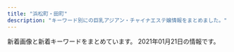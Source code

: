 ```yaml
---
title: "浜松町・田町"
description: "キーワード別にの巨乳アジアン・チャイナエステ嬢情報をまとめました。"
---
```


新着画像と新着キーワードをまとめています。
2021年01月21日の情報です。

<DmmAffiliateIns />
<KeywordTable
  shops={
    [
    {
        "name": "\u5e78\u305b\u306e\u6642\u9593",
        "img_links": [
            "http://www.shiawasenojikan.esjp.info/images/tel.jpg",
            "http://www.shiawasenojikan.esjp.info/images/news.jpg",
            "http://www.shiawasenojikan.esjp.info/images/interior_t.jpg",
            "http://www.shiawasenojikan.esjp.info/images/link_t.jpg",
            "http://www.shiawasenojikan.esjp.info/images/head.jpg",
            "http://www.shiawasenojikan.esjp.info/images/mobile.jpg",
            "http://www.shiawasenojikan.esjp.info/images/sys1.jpg",
            "http://www.shiawasenojikan.esjp.info/images/sys2.jpg",
            "http://www.shiawasenojikan.esjp.info/files/009.jpg",
            "http://www.shiawasenojikan.esjp.info/images/staff_t.jpg",
            "http://www.shiawasenojikan.esjp.info/files/010.jpg",
            "http://www.shiawasenojikan.esjp.info/files/015.jpg",
            "http://www.shiawasenojikan.esjp.info/files/003.jpg",
            "http://www.shiawasenojikan.esjp.info/images/int2.jpg",
            "http://www.shiawasenojikan.esjp.info/files/001.jpg"
        ],
        "url": "http://www.shiawasenojikan.esjp.info/",
        "station": "JR\u65b0\u6a4b\u99c5\u65e5\u6bd4\u8c37\u53e3",
        "keywords": {
            "88": 1,
            "86": 1,
            "87": 3,
            "D": 5
        }
    },
    {
        "img_links": [
            "https://hamamatsucho-mensesthe.com/button/home.png",
            "https://hamamatsucho-mensesthe.com/staff/arisa-s1.jpg",
            "https://hamamatsucho-mensesthe.com/menu/info.png",
            "https://hamamatsucho-mensesthe.com/staff/nana-l1.jpg",
            "https://hamamatsucho-mensesthe.com/staff2/wp-content/uploads/2020/11/yuyu03.png",
            "https://hamamatsucho-mensesthe.com/menu/gallery.png",
            "https://hamamatsucho-mensesthe.com/staff/yoko-l1.jpg",
            "https://hamamatsucho-mensesthe.com/images/clear.png",
            "https://hamamatsucho-mensesthe.com/staff/koko-l1.jpg",
            "https://hamamatsucho-mensesthe.com/room/esthe3.jpg",
            "https://hamamatsucho-mensesthe.com/icon/twitter.png",
            "https://hamamatsucho-mensesthe.com/2018/03/02/anna-s1.jpg",
            "https://hamamatsucho-mensesthe.com/room/esthe2.jpg",
            "https://hamamatsucho-mensesthe.com/2018/06/12/yoko-s1.jpg",
            "https://hamamatsucho-mensesthe.com/images/footer-r.png",
            "https://hamamatsucho-mensesthe.com/room/4.jpg",
            "https://hamamatsucho-mensesthe.com/menu/home.png",
            "https://hamamatsucho-mensesthe.com/images/main-sp.jpg",
            "https://hamamatsucho-mensesthe.com/icon/facebook.png",
            "https://hamamatsucho-mensesthe.com/2017/10/08/ruru-s1.jpg",
            "https://hamamatsucho-mensesthe.com/staff/yuyu-s1.jpg",
            "https://hamamatsucho-mensesthe.com/images/header3.png",
            "https://hamamatsucho-mensesthe.com/staff2/wp-content/uploads/2021/01/miyuki01.png",
            "https://hamamatsucho-mensesthe.com/staff2/wp-content/uploads/2021/01/maki05.png",
            "https://hamamatsucho-mensesthe.com/staff2/wp-content/uploads/2020/02/yaya02.png",
            "https://hamamatsucho-mensesthe.com/staff/nana-s1.jpg",
            "https://hamamatsucho-mensesthe.com/button/sche.png",
            "https://hamamatsucho-mensesthe.com/kumi1.jpg",
            "https://hamamatsucho-mensesthe.com/button/staff.png",
            "https://hamamatsucho-mensesthe.com/staff/yuyu-l1.jpg",
            "https://hamamatsucho-mensesthe.com/miyuki01.png",
            "https://hamamatsucho-mensesthe.com/2018/06/08/hana-s2.jpg",
            "https://hamamatsucho-mensesthe.com/room/3.jpg",
            "https://hamamatsucho-mensesthe.com/menu/friend.png",
            "https://hamamatsucho-mensesthe.com/2018/12/21/yuyu-s1.jpg",
            "https://hamamatsucho-mensesthe.com/menu/sche.png",
            "https://hamamatsucho-mensesthe.com/2018/12/21/koko-s1.jpg",
            "https://hamamatsucho-mensesthe.com/images/footer-l.png",
            "https://hamamatsucho-mensesthe.com/staff2/wp-content/uploads/2020/11/siruet.png",
            "https://hamamatsucho-mensesthe.com/room/1.jpg",
            "https://hamamatsucho-mensesthe.com/staff2/wp-content/uploads/2020/11/momo02.png",
            "https://hamamatsucho-mensesthe.com/room/2.jpg",
            "https://hamamatsucho-mensesthe.com/staff/arisa-l1.jpg",
            "https://hamamatsucho-mensesthe.com/staff2/wp-content/uploads/2019/12/yuki22-1.png",
            "https://hamamatsucho-mensesthe.com/room/esthe1.jpg",
            "https://hamamatsucho-mensesthe.com/staff/yoko-s1.jpg",
            "https://hamamatsucho-mensesthe.com/icon/google_plus.png",
            "https://hamamatsucho-mensesthe.com/2018/11/23/arisa-s1.jpg",
            "https://hamamatsucho-mensesthe.com/kumi2.jpg",
            "https://hamamatsucho-mensesthe.com/staff2/wp-content/uploads/2019/12/haru-1.png",
            "https://hamamatsucho-mensesthe.com/images/main1.jpg",
            "https://hamamatsucho-mensesthe.com/staff/koko-s1.jpg",
            "https://hamamatsucho-mensesthe.com/staff2/wp-content/uploads/2020/01/ai01.png",
            "https://hamamatsucho-mensesthe.com/icon/line.png",
            "https://hamamatsucho-mensesthe.com/staff2/wp-content/uploads/2019/12/nanami02-2.png"
        ],
        "station": "JR\u6d5c\u677e\u753a\u99c5\u5317\u53e3",
        "name": "Oriental Spa",
        "keywords": {
            "F": 4,
            "D": 4,
            "E": 1
        },
        "url": "https://hamamatsucho-mensesthe.com/"
    },
    {
        "url": "http://kokoro-spa.info/",
        "name": "\u672a\u6765",
        "img_links": [
            "http://kokoro-spa.info/img/qrcode.png",
            "http://kokoro-spa.info/img/slider/2.jpg",
            "http://kokoro-spa.info/img/ttl_info.png",
            "http://kokoro-spa.info/img/shop/no-pic.jpg",
            "http://kokoro-spa.info/img/shop/kanban.jpg",
            "http://kokoro-spa.info/img/ttl_news.png",
            "http://kokoro-spa.info/img/pickup.jpg"
        ],
        "station": "JR\u65b0\u6a4b\u99c5\u70cf\u68ee\u53e3",
        "keywords": {}
    },
    {
        "keywords": {
            "E": 6,
            "84": 4,
            "88": 10,
            "85": 4,
            "87": 6
        },
        "name": "Tami",
        "url": "http://body-heal.net/",
        "img_links": [
            "http://body-heal.net/uploadfiles/images/campaignBodyHealNet.jpg",
            "http://body-heal.net/images/access/04.jpg",
            "http://body-heal.net/images/access/05.jpg",
            "http://body-heal.net/images/store/06.jpg",
            "http://body-heal.net/staffPhoto/b20190608222039.jpg",
            "http://body-heal.net/staffPhoto/b20180926231950.jpg",
            "http://body-heal.net/staffPhoto/b20180721035111.jpg",
            "http://body-heal.net/images/store/04.jpg",
            "http://body-heal.net/staffPhoto/b20190120201033.jpg",
            "http://body-heal.net/images/access/02.jpg",
            "http://body-heal.net/staffPhoto/b20190117105438.jpg",
            "http://body-heal.net/images/show.jpg",
            "http://body-heal.net/images/access/01.jpg",
            "http://body-heal.net/js/sliderLine/slide_prev.png",
            "http://body-heal.net/images/access/03.jpg",
            "http://body-heal.net/staffPhoto/b20190608220420.jpg",
            "http://body-heal.net/staffPhoto/b20190218130854.jpg",
            "http://body-heal.net/js/sliderLine/slide_next.png",
            "http://body-heal.net/images/store/05.jpg",
            "http://body-heal.net/images/store/01.jpg"
        ],
        "station": "JR\u7530\u753a\u99c5\u4e09\u7530\u53e3"
    },
    {
        "img_links": [
            "http://yukizhouse00.web.fc2.com/images/slider/slid1.jpg",
            "http://yukizhouse00.web.fc2.com/images/portfolio/work-6.jpg",
            "http://yukizhouse00.web.fc2.com/images/portfolio/work-2.jpg",
            "http://yukizhouse00.web.fc2.com/images/portfolio/work-3.jpg",
            "http://yukizhouse00.web.fc2.com/images/slider/slid2.jpg",
            "http://yukizhouse00.web.fc2.com/images/portfolio/work-4.jpg",
            "http://yukizhouse00.web.fc2.com/images/portfolio/work-5.jpg",
            "http://yukizhouse00.web.fc2.com/images/portfolio/work-1.jpg"
        ],
        "url": "http://yukizhouse00.web.fc2.com/",
        "station": "JR\u6d5c\u677e\u753a\u99c5\u5357\u53e3",
        "name": "Yuki\u2019s House",
        "keywords": {}
    },
    {
        "keywords": {},
        "name": "\u3057\u3042\u308f\u305b\uff5eSHIAWASE\uff5e",
        "img_links": [
            "http://shiawase.mssg.jp/images/gallery/gallery_top.jpg",
            "http://shiawase.mssg.jp/images/home/QR.png",
            "http://shiawase.mssg.jp/images/staff_image/staff_d01a.jpg",
            "http://shiawase.mssg.jp/images/home/index_tel.jpg",
            "http://shiawase.mssg.jp/images/top/top_02.jpg",
            "http://shiawase.mssg.jp/images/system/syatem_301.jpg",
            "http://shiawase.mssg.jp/images/staff_image/staff_d01b.jpg",
            "http://shiawase.mssg.jp/images/gallery/gallery_403.jpg",
            "http://shiawase.mssg.jp/images/home/index_page_top.jpg",
            "http://shiawase.mssg.jp/images/staff/sta_0z9.jpg",
            "http://shiawase.mssg.jp/images/home/index_04.jpg",
            "http://shiawase.mssg.jp/images/staff/sta_0z2.jpg",
            "http://shiawase.mssg.jp/images/top/top_01.jpg",
            "http://shiawase.mssg.jp/images/gallery/gallery_01.jpg",
            "http://shiawase.mssg.jp/images/system/syatem_303.jpg",
            "http://shiawase.mssg.jp/images/staff/sta_08.jpg",
            "http://shiawase.mssg.jp/images/staff_one/staff_one_07.png",
            "http://shiawase.mssg.jp/images/staff_image/staff_d02b.jpg",
            "http://shiawase.mssg.jp/images/staff_image/staff_d04.jpg",
            "http://shiawase.mssg.jp/images/top/top_06.jpg",
            "http://shiawase.mssg.jp/images/top/top_04.jpg",
            "http://shiawase.mssg.jp/images/staff/sta_0z12.jpg",
            "http://shiawase.mssg.jp/images/staff/staff_top.jpg",
            "http://shiawase.mssg.jp/images/home/index_qup.jpg",
            "http://shiawase.mssg.jp/images/gallery/gallery_103.jpg",
            "http://shiawase.mssg.jp/images/staff_one/staff_one_01.jpg",
            "http://shiawase.mssg.jp/images/staff_one/staff_one_05.jpg",
            "http://shiawase.mssg.jp/images/staff_one/staff_one_04.jpg",
            "http://shiawase.mssg.jp/images/staff/sta_010.jpg",
            "http://shiawase.mssg.jp/images/staff_one/staff_one_08.png",
            "http://shiawase.mssg.jp/images/gallery/gallery_104.jpg",
            "http://shiawase.mssg.jp/images/staff/sta_04.jpg",
            "http://shiawase.mssg.jp/images/gallery/gallery_101.jpg",
            "http://shiawase.mssg.jp/images/system/syatem_302.jpg",
            "http://shiawase.mssg.jp/images/staff/sta_023.jpg",
            "http://shiawase.mssg.jp/images/gallery/gallery_102.jpg",
            "http://shiawase.mssg.jp/images/staff_image/staff_d03.jpg",
            "http://shiawase.mssg.jp/images/staff_image/staff_d02.jpg",
            "http://shiawase.mssg.jp/images/staff_one/staff_one_02.jpg",
            "http://shiawase.mssg.jp/images/home/top_qp.jpg",
            "http://shiawase.mssg.jp/images/top/top_08.png",
            "http://shiawase.mssg.jp/images/gallery/gallery_404.jpg",
            "http://shiawase.mssg.jp/images/staff/sta_021.jpg",
            "http://shiawase.mssg.jp/images/staff/sta_01.jpg",
            "http://shiawase.mssg.jp/images/gallery/gallery_402.jpg",
            "http://shiawase.mssg.jp/images/staff/sta_0z8.jpg",
            "http://shiawase.mssg.jp/images/top/top_05.jpg",
            "http://shiawase.mssg.jp/images/home/index_03.jpg",
            "http://shiawase.mssg.jp/images/staff_one/staff_one_03.jpg",
            "http://shiawase.mssg.jp/images/gallery/gallery_401.jpg",
            "http://shiawase.mssg.jp/images/staff/sta_0z10.jpg",
            "http://shiawase.mssg.jp/images/staff/sta_03.jpg",
            "http://shiawase.mssg.jp/images/top/top_03.jpg",
            "http://shiawase.mssg.jp/images/staff_one/staff_one_top.jpg"
        ],
        "station": "JR\u7530\u753a\u99c5\u897f\u53e3",
        "url": "http://shiawase.mssg.jp/"
    },
    {
        "name": "SERA",
        "url": "https://hamamatsucho-mensesthe.net/",
        "station": "JR\u6d5c\u677e\u753a\u99c5\u5317\u53e3",
        "img_links": [
            "https://hamamatsucho-mensesthe.net/staff/top/aki-s1.jpg",
            "https://hamamatsucho-mensesthe.net/wp/icon/line.png",
            "https://hamamatsucho-mensesthe.net/room/room-l3.jpg",
            "https://hamamatsucho-mensesthe.net/icon/facebook.png",
            "https://hamamatsucho-mensesthe.net/images/footer-l.png",
            "https://hamamatsucho-mensesthe.net/icon/twitter.png",
            "https://hamamatsucho-mensesthe.net/room/room-l6.jpg",
            "https://hamamatsucho-mensesthe.net/staff/top/miyu-s1.jpg",
            "https://hamamatsucho-mensesthe.net/wp/wp-content/uploads/2020/08/ayaka.jpg",
            "https://hamamatsucho-mensesthe.net/wp/wp-content/uploads/2019/07/0677E994-1DBF-4E0E-AB70-7CA5C034B140-150x150.jpeg",
            "https://hamamatsucho-mensesthe.net/staff/top/nao-s1.jpg",
            "https://hamamatsucho-mensesthe.net/wp/icon/google_plus.png",
            "https://hamamatsucho-mensesthe.net/link/mens-esthe.png",
            "https://hamamatsucho-mensesthe.net/room/room-l4.jpg",
            "https://hamamatsucho-mensesthe.net/room/room-l5.jpg",
            "https://hamamatsucho-mensesthe.net/icon/google_plus.png",
            "https://hamamatsucho-mensesthe.net/images/clear.png",
            "https://hamamatsucho-mensesthe.net/wp/wp-content/uploads/2020/02/stand-by.jpg",
            "https://hamamatsucho-mensesthe.net/room/room-l2.jpg",
            "https://hamamatsucho-mensesthe.net/icon/line.png",
            "https://hamamatsucho-mensesthe.net/wp/wp-content/uploads/2021/01/yuna.jpg",
            "https://hamamatsucho-mensesthe.net/wp/images/top2.jpg",
            "https://hamamatsucho-mensesthe.net/staff/top/rin-s1.jpg",
            "https://hamamatsucho-mensesthe.net/staff/top/mitsuki-s1.jpg",
            "https://hamamatsucho-mensesthe.net/wp/icon/twitter.png",
            "https://hamamatsucho-mensesthe.net/wp/wp-content/uploads/2020/11/urara.jpg",
            "https://hamamatsucho-mensesthe.net/wp/wp-content/uploads/2019/10/eri-150x150.jpg",
            "https://hamamatsucho-mensesthe.net/wp/wp-content/uploads/2020/02/1714CAA8-3D57-4009-AB72-F5A8E6B60310.jpeg",
            "https://hamamatsucho-mensesthe.net/wp/images/top1.jpg",
            "https://hamamatsucho-mensesthe.net/wp/images/clear.png",
            "https://hamamatsucho-mensesthe.net/wp/images/mensesthe.jpg",
            "https://hamamatsucho-mensesthe.net/wp/wp-content/uploads/2019/07/587590BB-96D0-4887-BE26-3B1413FF7283-150x150.jpeg",
            "https://hamamatsucho-mensesthe.net/room/room-l1.jpg",
            "https://hamamatsucho-mensesthe.net/wp/wp-content/uploads/2020/01/nao.jpg",
            "https://hamamatsucho-mensesthe.net/images/footer-r.png",
            "https://hamamatsucho-mensesthe.net/wp/wp-content/uploads/2019/05/rin-150x150.jpg",
            "https://hamamatsucho-mensesthe.net/wp/images/top3.jpg",
            "https://hamamatsucho-mensesthe.net/wp/wp-content/uploads/2020/10/aki-150x150.jpg",
            "https://hamamatsucho-mensesthe.net/wp/wp-content/uploads/2020/01/emi-l1.jpg",
            "https://hamamatsucho-mensesthe.net/wp/wp-content/uploads/2020/01/mitsuki.jpg",
            "https://hamamatsucho-mensesthe.net/images/flower.png",
            "https://hamamatsucho-mensesthe.net/wp/wp-content/uploads/2020/01/misaki-l2.jpg",
            "https://hamamatsucho-mensesthe.net/wp/wp-content/uploads/2020/09/rin.jpg",
            "https://hamamatsucho-mensesthe.net/staff/top/yuna-s1.jpg",
            "https://hamamatsucho-mensesthe.net/staff/top/emi-s1.jpg",
            "https://hamamatsucho-mensesthe.net/wp/icon/facebook.png",
            "https://hamamatsucho-mensesthe.net/staff/top/ayaka-s1.jpg"
        ],
        "keywords": {
            "C": 12,
            "E": 6,
            "D": 31
        }
    },
    {
        "url": "http://es-leon.link/",
        "name": "LEON",
        "img_links": [
            "http://es-leon.link/photos/sites/45/2020/10/2020101205424345.jpg",
            "http://es-leon.link/images/slider02.jpg",
            "http://es-leon.link/images/nav_link04_no.png",
            "http://es-leon.link/photos/sites/45/2020/10/2020102507501385.jpg",
            "http://es-leon.link/photos/sites/45/2020/10/2020100103240520.jpg",
            "http://es-leon.link/images/guide4.jpg",
            "http://es-leon.link/images/slider00.jpg",
            "http://es-leon.link/photos/sites/45/2020/12/2020120418570321.jpg",
            "http://es-leon.link/photos/sites/45/2021/01/2021011913534331.jpg",
            "http://es-leon.link/images/nav_link01_no.png",
            "http://es-leon.link/images/card.png",
            "http://es-leon.link/photos/sites/45/2020/10/2020101318404076.jpg",
            "http://es-leon.link/photos/sites/45/2020/11/2020110919583922.jpg",
            "http://es-leon.link/images/slider01.jpg",
            "http://es-leon.link/photos/sites/45/2020/11/2020110919593136.jpg",
            "http://es-leon.link/photos/sites/45/2020/10/2020100103205186.jpg",
            "http://es-leon.link/photos/sites/45/2020/10/2020100103205130.jpg",
            "http://es-leon.link/images/nav_link06_no.png",
            "http://es-leon.link/photos/sites/45/2020/11/2020110919573849.jpg",
            "http://es-leon.link/images/nav_link03_no.png",
            "http://es-leon.link/images/guide2.jpg",
            "http://es-leon.link/photos/sites/45/2021/01/2021010815020621.jpg",
            "http://es-leon.link/photos/sites/45/2020/10/2020101318405051.jpg",
            "http://es-leon.link/photos/sites/45/2020/10/2020101205420372.jpg",
            "http://es-leon.link/images/profile.png",
            "http://es-leon.link/images/guide8.jpg",
            "http://es-leon.link/photos/sites/45/2020/10/202010010328436.jpg",
            "http://es-leon.link/images/guide1.jpg",
            "http://es-leon.link/images/guide5.jpg",
            "http://es-leon.link/images/header.png",
            "http://es-leon.link/images/slider04.jpg",
            "http://es-leon.link/images/nav_link07_no.png",
            "http://es-leon.link/photos/sites/45/2020/10/2020102507495672.jpg",
            "http://es-leon.link/photos/sites/45/2020/11/2020110219263997.jpg",
            "http://es-leon.link/photos/sites/45/2021/01/2021010815013824.jpg",
            "http://es-leon.link/photos/sites/45/2020/10/2020101318294854.jpg",
            "http://es-leon.link/photos/sites/45/2021/01/202101191348045.jpg",
            "http://es-leon.link/photos/sites/45/2020/10/2020100103284496.jpg",
            "http://es-leon.link/images/img_info.jpg",
            "http://es-leon.link/images/guide7.jpg",
            "http://es-leon.link/photos/sites/45/2021/01/2021010815022674.jpg",
            "http://es-leon.link/images/nav_link05_no.png",
            "http://es-leon.link/images/lineline.png",
            "http://es-leon.link/photos/sites/45/2021/01/2021011914410712.jpg",
            "http://es-leon.link/images/guide3.jpg",
            "http://es-leon.link/photos/sites/45/2020/12/2020120418563847.jpg",
            "http://es-leon.link/photos/sites/45/2020/11/2020111904152242.jpg",
            "http://es-leon.link/images/guide2.png",
            "http://es-leon.link/images/slider03.jpg",
            "http://es-leon.link/photos/sites/45/2020/10/2020102507504664.jpg",
            "http://es-leon.link/photos/sites/45/2021/01/2021011913502582.jpg",
            "http://es-leon.link/photos/sites/45/2020/10/2020101318300043.jpg",
            "http://es-leon.link/images/pagetop.jpg",
            "http://es-leon.link/photos/sites/45/2020/10/2020102507510838.jpg",
            "http://es-leon.link/images/guide6.jpg",
            "http://es-leon.link/photos/sites/45/2020/10/2020102507503499.jpg",
            "http://es-leon.link/photos/sites/45/2020/11/2020110919595348.jpg",
            "http://es-leon.link/photos/sites/45/2020/11/2020110919590942.jpg",
            "http://es-leon.link/photos/sites/45/2020/10/2020100103205050.jpg",
            "http://es-leon.link/images/qr.png",
            "http://es-leon.link/images/nav_link02_no.png",
            "http://es-leon.link/photos/sites/45/2020/10/2020100103034891.jpg",
            "http://es-leon.link/photos/sites/45/2020/10/2020101404192576.jpg",
            "http://es-leon.link/photos/sites/45/2020/10/2020101318402898.jpg",
            "http://es-leon.link/images/guide1.png",
            "http://es-leon.link/photos/sites/45/2020/10/2020100103240526.jpg",
            "http://es-leon.link/photos/sites/45/2021/01/2021011203314329.jpg",
            "http://es-leon.link/photos/sites/45/2020/10/2020101205422328.jpg"
        ],
        "keywords": {
            "\u80f8": 1,
            "90": 2,
            "85": 12,
            "86": 8,
            "84": 10,
            "88": 3
        },
        "station": "JR\u65b0\u6a4b\u99c5\u70cf\u68ee\u53e3"
    },
    {
        "name": "\u7e01",
        "url": "http://tamachi-en.link/",
        "keywords": {
            "C": 15
        },
        "station": "JR\u7530\u753a\u99c5\u6771\u53e3",
        "img_links": [
            "http://tamachi-en.link/images/g3.jpg",
            "http://tamachi-en.link/images/top.jpg",
            "http://tamachi-en.link/images/g2.jpg",
            "http://tamachi-en.link/images/g0.jpg",
            "http://tamachi-en.link/images/zi_link.png",
            "http://tamachi-en.link/images/g4.jpg",
            "http://tamachi-en.link/images/g5.jpg",
            "http://tamachi-en.link/images/g6.jpg",
            "http://tamachi-en.link/images/g8.jpg",
            "http://tamachi-en.link/images/g1.jpg",
            "http://tamachi-en.link/images/new1.jpg",
            "http://tamachi-en.link/images/zi_staff.png",
            "http://tamachi-en.link/images/mobile.png"
        ]
    },
    {
        "img_links": [
            "https://minazuki-tokyo.com/wp-content/uploads/2020/11/photo05.png",
            "https://minazuki-tokyo.com/wp-content/uploads/2020/11/photo04.png",
            "https://minazuki-tokyo.com/wp-content/uploads/2020/11/top1.png",
            "https://minazuki-tokyo.com/wp-content/uploads/2020/11/staff1-200x200.png",
            "https://minazuki-tokyo.com/wp-content/uploads/2020/11/news07-390x195.png",
            "https://minazuki-tokyo.com/wp-content/uploads/2020/11/news06-640x348.png",
            "https://minazuki-tokyo.com/wp-content/uploads/2020/11/news05-640x348.png",
            "https://minazuki-tokyo.com/wp-content/uploads/2020/11/staff5-200x200.png",
            "https://minazuki-tokyo.com/wp-content/uploads/2020/12/add2.png",
            "https://minazuki-tokyo.com/wp-content/uploads/2020/11/news01-200x200.png",
            "https://minazuki-tokyo.com/wp-content/uploads/2020/11/news03-390x195.png",
            "https://minazuki-tokyo.com/wp-content/uploads/2020/11/news06-390x195.png",
            "https://minazuki-tokyo.com/wp-content/uploads/2020/11/news01-640x348.png",
            "https://minazuki-tokyo.com/wp-content/uploads/2020/11/news05-200x200.png",
            "https://minazuki-tokyo.com/wp-content/uploads/2020/11/staff3-200x200.png",
            "https://minazuki-tokyo.com/wp-content/uploads/2020/11/sub03_p.png",
            "https://minazuki-tokyo.com/wp-content/uploads/2020/11/news03-640x348.png",
            "https://minazuki-tokyo.com/wp-content/uploads/2020/11/staff6.png",
            "https://minazuki-tokyo.com/wp-content/uploads/2020/11/sub02_p.png",
            "https://minazuki-tokyo.com/wp-content/uploads/2020/11/sub01_p.png",
            "https://minazuki-tokyo.com/wp-content/uploads/2020/11/photo03.png",
            "https://minazuki-tokyo.com/wp-content/uploads/2020/11/staff5.png",
            "https://minazuki-tokyo.com/wp-content/uploads/2020/11/news07-640x348.png",
            "https://minazuki-tokyo.com/wp-content/uploads/2020/11/news03-200x200.png",
            "https://minazuki-tokyo.com/wp-content/uploads/2020/11/staff1.png",
            "https://minazuki-tokyo.com/wp-content/uploads/2020/11/news07-200x200.png",
            "https://minazuki-tokyo.com/wp-content/uploads/2020/11/staff2-200x200.png",
            "https://minazuki-tokyo.com/wp-content/uploads/2020/11/staff6-200x200.png",
            "https://minazuki-tokyo.com/wp-content/uploads/2020/11/photo01.png",
            "https://minazuki-tokyo.com/wp-content/uploads/2020/11/staff2.png",
            "https://minazuki-tokyo.com/wp-content/uploads/2020/11/price.png",
            "https://minazuki-tokyo.com/wp-content/uploads/2020/11/news04-390x195.png",
            "https://minazuki-tokyo.com/wp-content/uploads/2020/11/photo02.png",
            "https://minazuki-tokyo.com/wp-content/uploads/2020/11/news04-640x348.png",
            "https://minazuki-tokyo.com/wp-content/uploads/2020/11/news05-390x195.png",
            "https://minazuki-tokyo.com/wp-content/uploads/2020/11/staff3.png",
            "https://minazuki-tokyo.com/wp-content/uploads/2020/11/sub04_p.png",
            "https://minazuki-tokyo.com/wp-content/uploads/2020/11/news01-390x195.png",
            "https://minazuki-tokyo.com/wp-content/uploads/2020/11/news06-200x200.png"
        ],
        "name": "\u6c34\u7121\u6708\uff5e\u307f\u306a\u3065\u304d\uff5e",
        "station": "JR\u6d5c\u677e\u753a\u99c5\u5357\u53e3",
        "url": "https://minazuki-tokyo.com/",
        "keywords": {
            "C": 2,
            "83": 4,
            "87": 1,
            "86": 1,
            "90": 1
        }
    },
    {
        "station": "JR\u65b0\u6a4b\u99c5\u70cf\u68ee\u53e3",
        "keywords": {
            "F": 2,
            "D": 9,
            "\u80f8": 4,
            "\u4e73": 4,
            "E": 14,
            "\u30bb\u30af\u30b7\u30fc": 2,
            "G": 1
        },
        "url": "https://aroma-queen.work/",
        "img_links": [
            "https://aroma-queen.work/images/st/st_sakura_1.jpg",
            "https://aroma-queen.work/images/st/st_joy_1.jpg",
            "https://aroma-queen.work/images/st/st_joy.jpg",
            "https://aroma-queen.work/images/st/st_kiki_1.jpg",
            "https://aroma-queen.work/images/st/st_shizuka_1.jpg",
            "https://aroma-queen.work/images/st/st_sofea_2.jpg",
            "https://aroma-queen.work/images/st/st_bibi_1.jpg",
            "https://aroma-queen.work/images/st/st_chiba_4.jpg",
            "https://aroma-queen.work/images/st/st_nan.jpg",
            "https://aroma-queen.work/images/st/st_mirror_3.jpg",
            "https://aroma-queen.work/images/st/st_chiba_2.jpg",
            "https://aroma-queen.work/images/st/st_four1.jpg",
            "https://aroma-queen.work/images/st/st_7_1.jpg",
            "https://aroma-queen.work/images/st/st_lucy_3.jpg",
            "https://aroma-queen.work/images/st/st_nami_1.jpg",
            "https://aroma-queen.work/images/st/st_honey_1.jpg",
            "https://aroma-queen.work/images/st/st_get_1.jpg",
            "https://aroma-queen.work/images/st/st_mayumi_1.jpg",
            "https://aroma-queen.work/images/st/st_.jpg",
            "https://aroma-queen.work/images/st/st_yuri.jpg",
            "https://aroma-queen.work/images/st/st_risa_1.jpg",
            "https://aroma-queen.work/images/st/st_14_1.jpg",
            "https://aroma-queen.work/images/st/st_yuri_2.jpg",
            "https://aroma-queen.work/images/week_campaign.jpg",
            "https://aroma-queen.work/images/st/st_maya_1.jpg",
            "https://aroma-queen.work/images/st/st_eri.jpg",
            "https://aroma-queen.work/images/st/st_pink_1.jpg",
            "https://aroma-queen.work/images/st/st_nuna3.jpg",
            "https://aroma-queen.work/images/st/st_saya_1.jpg",
            "https://aroma-queen.work/images/st/st_jj_1.jpg",
            "https://aroma-queen.work/images/st/st_kiki2.jpg",
            "https://aroma-queen.work/images/st/st_rinda_0.jpg",
            "https://aroma-queen.work/images/st/st_hana_1.jpg",
            "https://aroma-queen.work/images/top.png",
            "https://aroma-queen.work/images/st/st_jasmine_1.jpg",
            "https://aroma-queen.work/images/st/st_kaori_2.jpg",
            "https://aroma-queen.work/images/st/st_22.jpg",
            "https://aroma-queen.work/images/st/st_aigo.jpg",
            "https://aroma-queen.work/images/st/st_mayumi_2.jpg",
            "https://aroma-queen.work/images/st/st_18.jpg",
            "https://aroma-queen.work/images/st/st_yuyu.jpg",
            "https://aroma-queen.work/images/st/st_mimi_1.jpg",
            "https://aroma-queen.work/images/st/st_get_3.jpg",
            "https://aroma-queen.work/images/st/st_pink_3.jpg",
            "https://aroma-queen.work/images/st/st_kei.jpg",
            "https://aroma-queen.work/images/st/st_ryuu_2.jpg",
            "https://aroma-queen.work/images/st/st_ou_3.jpg",
            "https://aroma-queen.work/images/st/st_emi_1.jpg",
            "https://aroma-queen.work/images/st/st_yuri_3.jpg",
            "https://aroma-queen.work/images/st/st_rei.jpg",
            "https://aroma-queen.work/images/st/st_koko.jpg",
            "https://aroma-queen.work/images/st/st_ai1.jpg",
            "https://aroma-queen.work/images/st/st_mai_1.jpg",
            "https://aroma-queen.work/images/st/st_huxa.jpg",
            "https://aroma-queen.work/images/st/st_kou2.jpg",
            "https://aroma-queen.work/images/st/st_sasa_3.jpg",
            "https://aroma-queen.work/images/st/st_cake_1.jpg",
            "https://aroma-queen.work/images/st/st_ai_1.jpg",
            "https://aroma-queen.work/images/top2.png",
            "https://aroma-queen.work/images/st/st_rinda_6.jpg",
            "https://aroma-queen.work/images/st/st_saya_0.jpg",
            "https://aroma-queen.work/images/st/st_ami_2.jpg",
            "https://aroma-queen.work/images/st/st_nana_1.jpg",
            "https://aroma-queen.work/images/st/st_coco_1.jpg",
            "https://aroma-queen.work/images/st/st_mirror_2.jpg",
            "https://aroma-queen.work/images/st/st_ai.jpg",
            "https://aroma-queen.work/images/st/st_nori.jpg",
            "https://aroma-queen.work/images/top_campaign_dec.jpg",
            "https://aroma-queen.work/images/st/st_10_1.jpg",
            "https://aroma-queen.work/images/st/st_minto_1.jpg",
            "https://aroma-queen.work/images/st/st_hara3.jpg",
            "https://aroma-queen.work/images/st/st_min_2.jpg",
            "https://aroma-queen.work/images/st/st_angel_3.jpg",
            "https://aroma-queen.work/images/st/st_rei_2.jpg",
            "https://aroma-queen.work/images/st/st_nuna.jpg",
            "https://aroma-queen.work/images/st/st_17_2.jpg",
            "https://aroma-queen.work/images/st/st_pink_2.jpg",
            "https://aroma-queen.work/images/st/st_rei_1.jpg",
            "https://aroma-queen.work/images/st/st_koy_2.jpg",
            "https://aroma-queen.work/images/st/st_19.jpg",
            "https://aroma-queen.work/images/st/st_aiko_1.jpg",
            "https://aroma-queen.work/images/st/st_25.jpg",
            "https://aroma-queen.work/images/st/st_17.jpg",
            "https://aroma-queen.work/images/st/st_angel_1.jpg",
            "https://aroma-queen.work/images/st/st_bibi.jpg",
            "https://aroma-queen.work/images/st/st_21.jpg",
            "https://aroma-queen.work/images/st/st_anan.jpg",
            "https://aroma-queen.work/images/st/st_17_1.jpg",
            "https://aroma-queen.work/images/st/st_min_4.jpg",
            "https://aroma-queen.work/images/st/st_nina_3.jpg",
            "https://aroma-queen.work/images/st/st_dan_1.jpg",
            "https://aroma-queen.work/images/st/st_koko_1.jpg",
            "https://aroma-queen.work/images/st/st_chiba_1.jpg",
            "https://aroma-queen.work/images/st/st_coco_2.jpg",
            "https://aroma-queen.work/images/st/st_bibi_2.jpg",
            "https://aroma-queen.work/images/st/st_emi.jpg",
            "https://aroma-queen.work/images/st/st_cindy.jpg",
            "https://aroma-queen.work/images/st/st_ou_2.jpg",
            "https://aroma-queen.work/images/st/st_rei_3.jpg",
            "https://aroma-queen.work/images/st/st_rinda_1.jpg",
            "https://aroma-queen.work/images/st/st_jerry.jpg",
            "https://aroma-queen.work/images/st/st_sayuri_2.jpg",
            "https://aroma-queen.work/images/st/st_joy_2.jpg",
            "https://aroma-queen.work/images/st/st_hara.jpg",
            "https://aroma-queen.work/images/st/st_20_1.jpg",
            "https://aroma-queen.work/images/st/st_16_1.jpg",
            "https://aroma-queen.work/images/st/st_kou1.jpg",
            "https://aroma-queen.work/images/st/st_sayuri_1.jpg",
            "https://aroma-queen.work/images/st/st_rena_2.jpg",
            "https://aroma-queen.work/images/st/st_13.jpg",
            "https://aroma-queen.work/images/st/st_aiko_2.jpg",
            "https://aroma-queen.work/images/st/st_ou_1.jpg",
            "https://aroma-queen.work/images/st/st_hana_2.jpg",
            "https://aroma-queen.work/images/st/st_pink_4.jpg",
            "https://aroma-queen.work/images/st/st_kaori_1.jpg",
            "https://aroma-queen.work/images/st/st_dan_2.jpg",
            "https://aroma-queen.work/images/st/st_gei.jpg",
            "https://aroma-queen.work/images/st/st_aya.jpg",
            "https://aroma-queen.work/images/top_campaign_spring.jpg",
            "https://aroma-queen.work/images/st/st_party_2.jpg",
            "https://aroma-queen.work/images/st/st_20.jpg",
            "https://aroma-queen.work/images/st/st_rinda_2.jpg",
            "https://aroma-queen.work/images/st/st_angel_2.jpg",
            "https://aroma-queen.work/images/st/st_aya_1.jpg",
            "https://aroma-queen.work/images/st/st_jenny.jpg",
            "https://aroma-queen.work/images/st/st_rinda_4.jpg",
            "https://aroma-queen.work/images/st/st_5_1.jpg"
        ],
        "name": "Aroma Coco8"
    },
    {
        "name": "\u30df\u30fc\u30c7\u30a3\u30fc",
        "station": "JR\u65b0\u6a4b\u99c5\u65e5\u6bd4\u8c37\u53e3",
        "img_links": [
            "https://static.wixstatic.com/media/ff29a7_d9f852b350a141b1ae8d7d80ce91ecfa~mv2.jpg",
            "https://static.wixstatic.com/media/ff29a7_47d81575374144dda595a587847070b9~mv2.jpg",
            "https://static.wixstatic.com/media/ff29a7_5a71cab9e560455a86a69dee65e387e6~mv2.jpg",
            "https://static.wixstatic.com/media/ff29a7_996c77cb89cc4012a35bb0813c645fdf~mv2.jpg",
            "https://static.wixstatic.com/media/096f64_9dd53b8d3bbc46b7a5d8f8f9f83f67c0~mv2.jpg",
            "https://static.wixstatic.com/media/ff29a7_d6b424065e3946fc8a31bd093d286366~mv2.jpg"
        ],
        "keywords": {},
        "url": "https://www.meedeemassage.com/"
    },
    {
        "keywords": {},
        "name": "\u6625\u306e\u5bb6",
        "img_links": [
            "http://www.k-harunoie.info/imge/p-1.jpg",
            "http://www.k-harunoie.info/imge/ta.png",
            "http://www.k-harunoie.info/imge/p-5.jpg",
            "http://www.k-harunoie.info/imge/s0.png",
            "http://www.k-harunoie.info/imge/staff_t.jpg",
            "http://www.k-harunoie.info/imge/sys.png",
            "http://www.k-harunoie.info/imge/tel.png",
            "http://www.k-harunoie.info/imge/service3.jpg",
            "http://www.k-harunoie.info/imge/botton.jpg",
            "http://www.k-harunoie.info/imge/service1.jpg",
            "http://www.k-harunoie.info/imge/int2.png",
            "http://www.k-harunoie.info/imge/p-4.jpg",
            "http://www.k-harunoie.info/imge/service2.jpg",
            "http://www.k-harunoie.info/imge/interior_t.jpg",
            "http://www.k-harunoie.info/imge/s1.png",
            "http://www.k-harunoie.info/imge/p-2.jpg"
        ],
        "station": "JR\u7530\u753a\u99c5\u6771\u53e3",
        "url": "http://www.k-harunoie.info/"
    },
    {
        "url": "https://hamamatsucho-esthe.work/",
        "img_links": [
            "https://hamamatsucho-esthe.work/2019/11/05/nanami-s1.jpg",
            "https://hamamatsucho-esthe.work/button/home.png",
            "https://hamamatsucho-esthe.work/menu/blog.png",
            "https://hamamatsucho-esthe.work/staff/momo-s1.jpg",
            "https://hamamatsucho-esthe.work/2018/11/09/kana-s1.jpg",
            "https://hamamatsucho-esthe.work/2019/06/14/riri-s1.jpg",
            "https://hamamatsucho-esthe.work/2018/12/26/sayaka-s1.jpg",
            "https://hamamatsucho-esthe.work/room/esthe2.jpg",
            "https://hamamatsucho-esthe.work/images/footer-r.png",
            "https://hamamatsucho-esthe.work/room/2-s.jpg",
            "https://hamamatsucho-esthe.work/images/main1.jpg",
            "https://hamamatsucho-esthe.work/staff/momo-l1.jpg",
            "https://hamamatsucho-esthe.work/images/clear.png",
            "https://hamamatsucho-esthe.work/2018/09/10/misa-s1.jpg",
            "https://hamamatsucho-esthe.work/icon/twitter.png",
            "https://hamamatsucho-esthe.work/menu/gallery.png",
            "https://hamamatsucho-esthe.work/staff/nanami-s1.jpg",
            "https://hamamatsucho-esthe.work/room/esthe1.jpg",
            "https://hamamatsucho-esthe.work/room/3-s.jpg",
            "https://hamamatsucho-esthe.work/staff/riko-s1.jpg",
            "https://hamamatsucho-esthe.work/2020/11/06/momo-s1.jpg",
            "https://hamamatsucho-esthe.work/2019/01/14/emi-s1.jpg",
            "https://hamamatsucho-esthe.work/icon/google_plus.png",
            "https://hamamatsucho-esthe.work/room/1-s.jpg",
            "https://hamamatsucho-esthe.work/images/flower.png",
            "https://hamamatsucho-esthe.work/staff/yuki-s1.jpg",
            "https://hamamatsucho-esthe.work/room/esthe3.jpg",
            "https://hamamatsucho-esthe.work/menu/home.png",
            "https://hamamatsucho-esthe.work/staff/sora-s1.jpg",
            "https://hamamatsucho-esthe.work/icon/line.png",
            "https://hamamatsucho-esthe.work/icon/facebook.png",
            "https://hamamatsucho-esthe.work/staff/nanami-l1.jpg",
            "https://hamamatsucho-esthe.work/2019/05/25/koko-s1.jpg",
            "https://hamamatsucho-esthe.work/room/4-s.jpg",
            "https://hamamatsucho-esthe.work/room/4-l.jpg",
            "https://hamamatsucho-esthe.work/2018/09/10/sora-s1.jpg",
            "https://hamamatsucho-esthe.work/2020/01/05/yuki-s1.jpg",
            "https://hamamatsucho-esthe.work/images/footer-l.png",
            "https://hamamatsucho-esthe.work/button/blog.png",
            "https://hamamatsucho-esthe.work/2020/07/30/maki-s1.jpg",
            "https://hamamatsucho-esthe.work/staff/sora-l1.jpg",
            "https://hamamatsucho-esthe.work/room/3-l.jpg",
            "https://hamamatsucho-esthe.work/room/1-l.jpg",
            "https://hamamatsucho-esthe.work/menu/friend.png",
            "https://hamamatsucho-esthe.work/room/2-l.jpg",
            "https://hamamatsucho-esthe.work/menu/info.png",
            "https://hamamatsucho-esthe.work/images/qrcode.png",
            "https://hamamatsucho-esthe.work/staff/maki-s1.jpg",
            "https://hamamatsucho-esthe.work/button/staff.png",
            "https://hamamatsucho-esthe.work/2019/05/25/riko-s1.jpg",
            "https://hamamatsucho-esthe.work/staff/maki-l1.jpg",
            "https://hamamatsucho-esthe.work/images/main-sp.jpg",
            "https://hamamatsucho-esthe.work/staff/yuki-l1.jpg"
        ],
        "station": "JR\u6d5c\u677e\u753a\u99c5\u5317\u53e3",
        "keywords": {
            "F": 14,
            "C": 14,
            "E": 7
        },
        "name": "Artemis"
    },
    {
        "keywords": {},
        "img_links": [],
        "name": "\u68ee\u306e\u9999",
        "station": "JR\u7530\u753a\u99c5\u897f\u53e3",
        "url": "https://www.morinokaori-massage.com/"
    },
    {
        "url": "http://www.es-tokyo.link",
        "img_links": [
            "http://www.es-tokyo.link/images/28.jpg",
            "http://www.es-tokyo.link/images/25.jpg",
            "http://www.es-tokyo.link/images/sys1.jpg",
            "http://www.es-tokyo.link/images/20.jpg",
            "http://www.es-tokyo.link/img/minami1.jpg",
            "http://www.es-tokyo.link/img/kaori1.jpg",
            "http://www.es-tokyo.link/images/mobile.jpg",
            "http://www.es-tokyo.link/img/izumi2.jpg",
            "http://www.es-tokyo.link/images/b3.jpg",
            "http://www.es-tokyo.link/images/b1.jpg",
            "http://www.es-tokyo.link/images/staff_t.jpg",
            "http://www.es-tokyo.link/images/head.jpg",
            "http://www.es-tokyo.link/images/interior_t.jpg",
            "http://www.es-tokyo.link/img/ami1.jpg",
            "http://www.es-tokyo.link/images/newface.jpg",
            "http://www.es-tokyo.link/images/news.jpg",
            "http://www.es-tokyo.link/img/mayu1.jpg",
            "http://www.es-tokyo.link/img/izumi1.jpg",
            "http://www.es-tokyo.link/images/23.jpg",
            "http://www.es-tokyo.link/images/27.jpg",
            "http://www.es-tokyo.link/img/momoko1.jpg",
            "http://www.es-tokyo.link/images/3.jpg",
            "http://www.es-tokyo.link/images/19.jpg",
            "http://www.es-tokyo.link/images/22.jpg",
            "http://www.es-tokyo.link/images/30.jpg",
            "http://www.es-tokyo.link/images/tel.jpg",
            "http://www.es-tokyo.link/img/naomi1.jpg",
            "http://www.es-tokyo.link/images/9.jpg",
            "http://www.es-tokyo.link/img/emili1.jpg",
            "http://www.es-tokyo.link/images/5.jpg",
            "http://www.es-tokyo.link/img/yui1.jpg",
            "http://www.es-tokyo.link/img/erin1.jpg",
            "http://www.es-tokyo.link/img/erin2.jpg",
            "http://www.es-tokyo.link/images/int1.jpg",
            "http://www.es-tokyo.link/img/miwa1.jpg",
            "http://www.es-tokyo.link/img/minami2.jpg",
            "http://www.es-tokyo.link/images/24.jpg",
            "http://www.es-tokyo.link/images/31.jpg",
            "http://www.es-tokyo.link/images/s1.png",
            "http://www.es-tokyo.link/img/suzu1.jpg",
            "http://www.es-tokyo.link/images/int2.jpg",
            "http://www.es-tokyo.link/images/b2.jpg",
            "http://www.es-tokyo.link/img/hikari1.jpg",
            "http://www.es-tokyo.link/img/rin1.jpg",
            "http://www.es-tokyo.link/images/32.jpg",
            "http://www.es-tokyo.link/images/sys2.jpg"
        ],
        "name": "Pandora*\u30d1\u30f3\u30c9\u30e9",
        "keywords": {},
        "station": "JR\u6d5c\u677e\u753a\u99c5\u5357\u53e3"
    },
    {
        "keywords": {},
        "img_links": [
            "http://romantic-est.com/images/cg021.jpg",
            "http://romantic-est.com/images/cg032.jpg",
            "http://romantic-est.com/images/cg03.jpg",
            "http://romantic-est.com/images/con03.jpg",
            "http://romantic-est.com/images/con01.jpg",
            "http://romantic-est.com/images/mainvisual_01_s.jpg",
            "http://romantic-est.com/images/head_interior.jpg",
            "http://romantic-est.com/images/sw_home.png",
            "http://romantic-est.com/images/cg011.jpg",
            "http://romantic-est.com/images/mainvisual_01.jpg",
            "http://romantic-est.com/images/cg06.jpg",
            "http://romantic-est.com/images/cg041.jpg",
            "http://romantic-est.com/images/cg02.jpg",
            "http://romantic-est.com/images/sw_tel.png",
            "http://romantic-est.com/images/sys01.jpg",
            "http://romantic-est.com/images/trigger.jpg",
            "http://romantic-est.com/images/req_03.jpg",
            "http://romantic-est.com/images/con02.jpg",
            "http://romantic-est.com/images/sys03.jpg",
            "http://romantic-est.com/images/cg01.jpg",
            "http://romantic-est.com/images/icon_new.png",
            "http://romantic-est.com/images/sys02.jpg",
            "http://romantic-est.com/images/cg05.jpg",
            "http://romantic-est.com/images/head_therapist.jpg",
            "http://romantic-est.com/images/mainvisual_02_s.jpg",
            "http://romantic-est.com/images/cg04.jpg",
            "http://romantic-est.com/images/cg031.jpg",
            "http://romantic-est.com/images/mainvisual_02.jpg"
        ],
        "url": "http://romantic-est.com/",
        "name": "\u30a2\u30ea\u30b9 Aroma \u65b0\u6a4b\u5e97",
        "station": "JR\u65b0\u6a4b\u99c5\u70cf\u68ee\u53e3"
    },
    {
        "url": "http://heal-arm.com/",
        "station": "JR\u65b0\u6a4b\u99c5\u65e5\u6bd4\u8c37\u53e3",
        "name": "\u862d \u990a\u8eab\u9928",
        "img_links": [
            "http://heal-arm.com/media/sites/6/2020/05/favicon.png",
            "http://heal-arm.com/media/sites/6/elementor/thumbs/favicon-p04pr4k6jngsiakzwccm2bkknysbm22i953lrof2dk.png",
            "http://heal-arm.com/media/sites/6/2020/05/1-1.jpg",
            "http://heal-arm.com/media/sites/6/2020/05/2.jpg",
            "http://heal-arm.com/media/sites/6/2020/12/2.jpg",
            "http://heal-arm.com/media/sites/6/2020/05/4.jpg",
            "http://heal-arm.com/media/sites/6/2020/05/3.jpg",
            "http://heal-arm.com/media/sites/6/2020/12/1.jpg",
            "http://heal-arm.com/media/sites/6/2020/05/2-1.jpg",
            "http://heal-arm.com/media/sites/6/2020/05/3-1.jpg",
            "http://heal-arm.com/media/sites/6/2020/05/1.jpg"
        ],
        "keywords": {}
    },
    {
        "keywords": {},
        "url": "https://fancy-tokyo.com/",
        "img_links": [
            "https://cdn.peraichi.com/userData/56b6a25c-bfe0-40b6-ae9c-73000a000007/img/5ffebabb29207/original.png"
        ],
        "station": "JR\u6d5c\u677e\u753a\u99c5\u5357\u53e3",
        "name": "fancy"
    }
]
}
/>
<DmmAffiliateScript />
